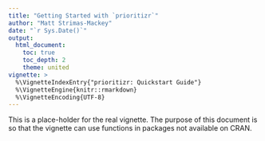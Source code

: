 ```yaml
---
title: "Getting Started with `prioritizr`"
author: "Matt Strimas-Mackey"
date: "`r Sys.Date()`"
output:
  html_document:
    toc: true
    toc_depth: 2
    theme: united
vignette: >
  %\VignetteIndexEntry{"prioritizr: Quickstart Guide"}
  %\VignetteEngine{knitr::rmarkdown}
  %\VignetteEncoding{UTF-8}
---
```


This is a place-holder for the real vignette. The purpose of this document is so that the vignette can use functions in packages not available on CRAN.
 
